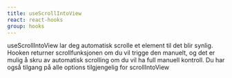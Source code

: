 ```yaml
---
title: useScrollIntoView
react: react-hooks
group: hooks
---
```



<Ingress>
    useScrollIntoView lar deg automatisk scrolle et element til det blir synlig. Hooken returner scrollfunksjonen om du
    vil trigge den manuelt, og det er mulig å skru av automatisk scrolling om du vil ha full manuell kontroll. Du har
    også tilgang på alle options tilgjengelig for scrollIntoView
</Ingress>

<ComponentExample component={ScrollIntoViewExample} />
